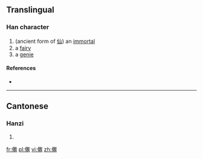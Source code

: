 ==Translingual==

===Han character===
{{Han char|rn=9|rad=人|as=19|sn=21|four=|canj=人竹X山 (OHXU)|ids=⿰[[亻]]⿳⿻[[𦥑]][[囟]][[大]][[㔾]]}}

# (ancient form of [[仙]]) an [[immortal]]
# a [[fairy]]
# a [[genie]]

====References====
* {{Han ref|kx=0122.061|hdz=10239.050|uh=34A8|ud=13480}}

----

==Cantonese==

===Hanzi===
{{yue-hanzi|jyut=|y=sin1}}

# {{defn|lang=yue|sort=人19}}

[[fr:㒨]]
[[pl:㒨]]
[[vi:㒨]]
[[zh:㒨]]